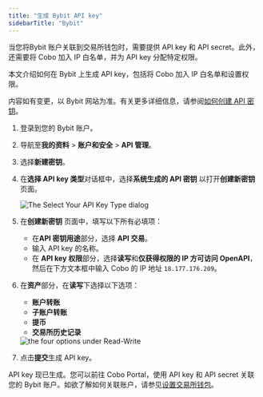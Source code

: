 ```yaml
---
title: "生成 Bybit API key"
sidebarTitle: "Bybit"
---
```


当您将Bybit 账户关联到交易所钱包时，需要提供 API key 和 API secret。此外，还需要将 Cobo 加入 IP 白名单，并为 API key 分配特定权限。

本文介绍如何在 Bybit 上生成 API key，包括将 Cobo 加入 IP 白名单和设置权限。

<Note>内容如有变更，以 Bybit 网站为准。有关更多详细信息，请参阅<a href="https://www.bybit.com/zh-MY/help-center/article/How-to-create-your-API-key">如何创建 API 密钥</a>。</Note>

1. 登录到您的 Bybit 账户。
2. 导航至**我的资料** > **账户和安全** > **API 管理**。
3. 选择**新建密钥**。
4. 在**选择 API key 类型**对话框中，选择**系统生成的 API 密钥** 以打开**创建新密钥** 页面。

    <img src="/en/images/exchange-wallet/bybit1.png" className="screenshot_modal" alt="The Select Your API Key Type dialog" />

5. 在**创建新密钥** 页面中，填写以下所有必填项：

    - 在**API 密钥用途**部分，选择 **API 交易**。
    - 输入 API key 的名称。
    - 在 **API key 权限**部分，选择**读写**和**仅获得权限的 IP 方可访问 OpenAPI**，然后在下方文本框中输入 Cobo 的 IP 地址 `18.177.176.209`。

6. 在**资产**部分，在**读写**下选择以下选项：
    - **账户转账**
    - **子账户转账**
    - **提币**
    - **交易所历史记录**

    <img src="/en/images/exchange-wallet/bybit2.png" className="screenshot_modal" alt="the four options under Read-Write" />

7. 点击**提交**生成 API key。

API key 现已生成。您可以前往 Cobo Portal，使用 API key 和 API secret 关联您的 Bybit 账户。如欲了解如何关联账户，请参见[设置交易所钱包](/cn/portal/exchange-wallets/set-up)。 